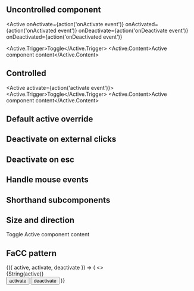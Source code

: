 

<Meta title='Components/Active' />

<DocsTitle title='Active' experimental />

## Uncontrolled component

<Active
  onActivate={action('onActivate event')}
  onActivated={action('onActivated event')}
  onDeactivate={action('onDeactivate event')}
  onDeactivated={action('onDeactivated event')}
>
  <Active.Trigger>Toggle</Active.Trigger>
  <Active.Content>Active component content</Active.Content>
</Active>

## Controlled

<Active activate={action('activate event')}>
  <Active.Trigger>Toggle</Active.Trigger>
  <Active.Content>Active component content</Active.Content>
</Active>

## Default active override

<Active defaultActive Trigger='Toggle' Content='Active component content' />

## Deactivate on external clicks

<Active clickEvents Trigger='Toggle' Content='Active component content' />

## Deactivate on esc

<Active escEvents Trigger='Toggle' Content='Active component content' />

## Handle mouse events

<Active mouseEvents Trigger='Toggle' Content='Active component content' />

## Shorthand subcomponents

<Active Trigger='Toggle' Content='Active component content' />

## Size and direction

<Active size='sm' direction='up'>
  <Active.Trigger>Toggle</Active.Trigger>
  <Active.Content>Active component content</Active.Content>
</Active>

## FaCC pattern

<Active>
  {({ active, activate, deactivate }) => (
    <>
      <div>{String(active)}</div>
      <button type='button' onClick={activate}>
        activate
      </button>
      <button type='button' onClick={deactivate}>
        deactivate
      </button>
    </>
  )}
</Active>
